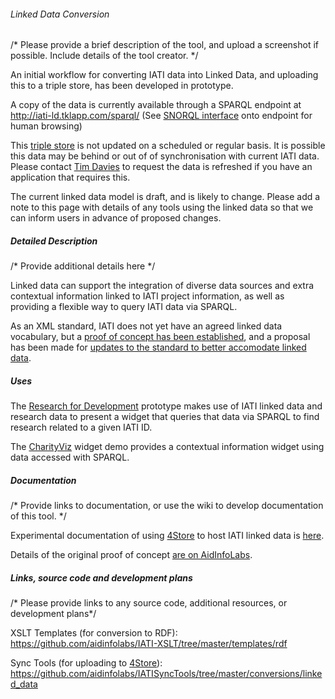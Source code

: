 ====== Linked Data Conversion ======
/* Please provide a brief description of the tool, and upload a screenshot if possible. Include details of the tool creator. */

An initial workflow for converting IATI data into Linked Data, and uploading this to a triple store, has been developed in prototype. 

A copy of the data is currently available through a SPARQL endpoint at http://iati-ld.tklapp.com/sparql/ (See [[http://iati-ld.tklapp.com/snorql/|SNORQL interface]] onto endpoint for human browsing)

<note warning>
This [[http://iati-ld.tklapp.com/sparql/|triple store]] is not updated on a scheduled or regular basis. It is possible this data may be behind or out of of synchronisation with current IATI data. Please contact [[community:user:timdavies|Tim Davies]] to request the data is refreshed if you have an application that requires this. 
</note>

<note important>
The current linked data model is draft, and is likely to change.  Please add a note to this page with details of any tools using the linked data so that we can inform users in advance of proposed changes. 
</note>
===== Detailed Description =====
/* Provide additional details here */

Linked data can support the integration of diverse data sources and extra contextual information linked to IATI project information, as well as providing a flexible way to query IATI data via SPARQL. 

As an XML standard, IATI does not yet have an agreed linked data vocabulary, but a [[http://www.aidinfolabs.org/archives/582|proof of concept has been established]], and a proposal has been made for [[http://support.iatistandard.org/entries/21180347-linked-data|updates to the standard to better accomodate linked data]].
===== Uses =====

The [[http://r4d.herokuapp.com/|Research for Development]] prototype makes use of IATI linked data and research data to present a widget that queries that data via SPARQL to find research related to a given IATI ID. 

The [[http://rhoksoton.github.com/CharityViz/|CharityViz]] widget demo provides a contextual information widget using data accessed with SPARQL. 
===== Documentation =====
/* Provide links to documentation, or use the wiki to develop documentation of this tool. */

Experimental documentation of using [[4Store]] to host IATI linked data is [[4store|here]]. 

Details of the original proof of concept [[http://www.aidinfolabs.org/archives/582|are on AidInfoLabs]].

===== Links, source code and development plans =====
/* Please provide links to any source code, additional resources, or development plans*/

XSLT Templates (for conversion to RDF): [[https://github.com/aidinfolabs/IATI-XSLT/tree/master/templates/rdf]]

Sync Tools (for uploading to [[4Store]]): [[https://github.com/aidinfolabs/IATISyncTools/tree/master/conversions/linked_data]]